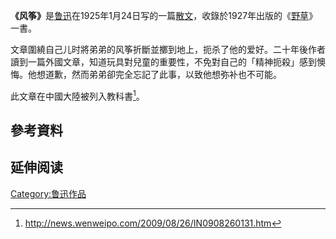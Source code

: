 {{Otheruses|subject=魯迅的短篇小說|other=風箏|風箏}}
'''《风筝》'''是[[鲁迅|鲁迅]]在1925年1月24日写的一篇[[散文|散文]]，收錄於1927年出版的《[[野草_(文學)|野草]]》一書。

文章圍繞自己儿时將弟弟的风筝折斷並擲到地上，扼杀了他的爱好。二十年後作者讀到一篇外國文章，知道玩具對兒童的重要性，不免對自己的「精神扼殺」感到懊悔。他想道歉，然而弟弟卻完全忘記了此事，以致他想弥补也不可能。

此文章在中國大陸被列入教科書<ref>http://news.wenweipo.com/2009/08/26/IN0908260131.htm</ref>。

==參考資料==
{{reflist}}

== 延伸阅读 ==
{{Wikisource further reading}}

{{Chinese literature-stub}}

[[Category:鲁迅作品|Category:鲁迅作品]]